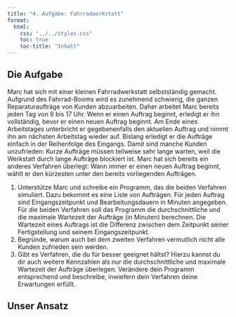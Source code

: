 ```yaml
---
title: "4. Aufgabe: Fahrradwerkstatt"
format:
  html:
    css: "../../styles.css"
    toc: true
    toc-title: "Inhalt"
---
```


::: {.callout-note appearance="simple"}
## Die Aufgabe
Marc hat sich mit einer kleinen Fahrradwerkstatt
selbstständig gemacht. Aufgrund des Fahrrad-Booms wird es zunehmend schwierig, die ganzen
Reparaturaufträge von Kunden abzuarbeiten.
Daher arbeitet Marc bereits jeden Tag von 9 bis
17 Uhr. Wenn er einen Auftrag beginnt, erledigt
er ihn vollständig, bevor er einen neuen Auftrag
beginnt. Am Ende eines Arbeitstages unterbricht er
gegebenenfalls den aktuellen Auftrag und nimmt
ihn am nächsten Arbeitstag wieder auf.
Bislang erledigt er die Aufträge einfach in der Reihenfolge des Eingangs. Damit sind manche Kunden
unzufrieden: Kurze Aufträge müssen teilweise sehr
lange warten, weil die Werkstatt durch lange
Aufträge blockiert ist. Marc hat sich bereits ein
anderes Verfahren überlegt: Wann immer er einen
neuen Auftrag beginnt, wählt er den kürzesten
unter den bereits vorliegenden Aufträgen.


1. Unterstütze Marc und schreibe ein Programm, das die beiden Verfahren simuliert.
Dazu bekommt es eine Liste von Aufträgen.
Für jeden Auftrag sind Eingangszeitpunkt und Bearbeitungsdauern in Minuten angegeben.
Für die beiden Verfahren soll das Programm die durchschnittliche und die maximale
Wartezeit der Aufträge (in Minuten) berechnen. Die Wartezeit eines Auftrags ist die Differenz zwischen
dem Zeitpunkt seiner Fertigstellung und seinem Eingangszeitpunkt.
2. Begründe, warum auch bei dem zweiten Verfahren vermutlich nicht alle Kunden zufrieden sein werden.
3. Gibt es Verfahren, die du für besser geeignet
hältst? Hierzu kannst du dir auch weitere Kennzahlen als nur die durchschnittliche und maximale
Wartezeit der Aufträge überlegen. Verändere dein Programm entsprechend und beschreibe, inwiefern dein Verfahren deine Erwartungen erfüllt.
:::

## Unser Ansatz
